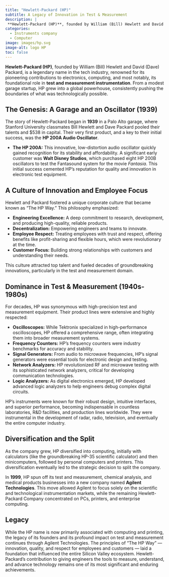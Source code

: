 ```yaml
---
title: "Hewlett-Packard (HP)"
subtitle: A Legacy of Innovation in Test & Measurement
description: |
 **Hewlett-Packard (HP)**, founded by William (Bill) Hewlett and David (Dave) Packard, is a legendary name in the tech industry, renowned for its pioneering contributions to electronics, computing, and most notably, its foundational role in **test and measurement instrumentation**. From a modest garage startup, HP grew into a global powerhouse, consistently pushing the boundaries of what was technologically possible.
categories:
  - Instruments company
  - Computer
image: images/hp.svg
image-alt: logo HP
toc: false
---
```





**Hewlett-Packard (HP)**, founded by William (Bill) Hewlett and David (Dave) Packard, is a legendary name in the tech industry, renowned for its pioneering contributions to electronics, computing, and most notably, its foundational role in **test and measurement instrumentation**. From a modest garage startup, HP grew into a global powerhouse, consistently pushing the boundaries of what was technologically possible.

## The Genesis: A Garage and an Oscillator (1939)

The story of Hewlett-Packard began in **1939** in a Palo Alto garage, where Stanford University classmates Bill Hewlett and Dave Packard pooled their talents and $538 in capital. Their very first product, and a key to their initial success, was the **HP 200A Audio Oscillator**.

* **The HP 200A:** This innovative, low-distortion audio oscillator quickly gained recognition for its stability and affordability. A significant early customer was **Walt Disney Studios**, which purchased eight HP 200B oscillators to test the Fantasound system for the movie *Fantasia*. This initial success cemented HP's reputation for quality and innovation in electronic test equipment.

## A Culture of Innovation and Employee Focus

Hewlett and Packard fostered a unique corporate culture that became known as "The HP Way." This philosophy emphasized:

* **Engineering Excellence:** A deep commitment to research, development, and producing high-quality, reliable products.
* **Decentralization:** Empowering engineers and teams to innovate.
* **Employee Respect:** Treating employees with trust and respect, offering benefits like profit-sharing and flexible hours, which were revolutionary at the time.
* **Customer Focus:** Building strong relationships with customers and understanding their needs.

This culture attracted top talent and fueled decades of groundbreaking innovations, particularly in the test and measurement domain.

## Dominance in Test & Measurement (1940s-1980s)

For decades, HP was synonymous with high-precision test and measurement equipment. Their product lines were extensive and highly respected:

* **Oscilloscopes:** While Tektronix specialized in high-performance oscilloscopes, HP offered a comprehensive range, often integrating them into broader measurement systems.
* **Frequency Counters:** HP's frequency counters were industry benchmarks for accuracy and stability.
* **Signal Generators:** From audio to microwave frequencies, HP's signal generators were essential tools for electronic design and testing.
* **Network Analyzers:** HP revolutionized RF and microwave testing with its sophisticated network analyzers, critical for developing communication technologies.
* **Logic Analyzers:** As digital electronics emerged, HP developed advanced logic analyzers to help engineers debug complex digital circuits.

HP's instruments were known for their robust design, intuitive interfaces, and superior performance, becoming indispensable in countless laboratories, R&D facilities, and production lines worldwide. They were instrumental in the development of radar, radio, television, and eventually the entire computer industry.

## Diversification and the Split

As the company grew, HP diversified into computing, initially with calculators (like the groundbreaking HP-35 scientific calculator) and then minicomputers, followed by personal computers and printers. This diversification eventually led to the strategic decision to split the company.

In **1999**, HP spun off its test and measurement, chemical analysis, and medical products businesses into a new company named **Agilent Technologies**. This move allowed Agilent to focus solely on the scientific and technological instrumentation markets, while the remaining Hewlett-Packard Company concentrated on PCs, printers, and enterprise computing.

## Legacy

While the HP name is now primarily associated with computing and printing, the legacy of its founders and its profound impact on test and measurement continues through Agilent Technologies. The principles of "The HP Way" — innovation, quality, and respect for employees and customers — laid a foundation that influenced the entire Silicon Valley ecosystem. Hewlett-Packard's contribution to giving engineers the tools to measure, understand, and advance technology remains one of its most significant and enduring achievements.
